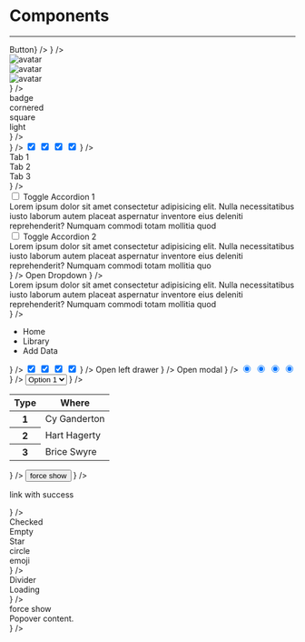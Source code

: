 
# Components

---

<div className="grid xl:grid-cols-2 gap-4">
  <ComponentOverviewCard
    name={'Button'}
    href={'button'}
    component={<button className="btn solid success">Button</button>}
  />
  <ComponentOverviewCard
    name={'Input'}
    href={'input'}
    component={<input className="!input outline info" placeholder={'sira input component'} />}
  />
  <ComponentOverviewCard
    name={'Avatar'}
    href={'avatar'}
    component={
      <>
        <div className="avatar">
          <img alt="avatar" src="https://picsum.photos/id/64/200/200" />
        </div>
        <div className="avatar square">
          <img alt="avatar" src="https://picsum.photos/id/64/200/200" />
        </div>
        <div className="avatar ring danger hidden xl:block">
          <img alt="avatar" src="https://picsum.photos/id/64/200/200" />
        </div>
      </>
    }
  />
  <ComponentOverviewCard
    name={'Badge'}
    href={'badge'}
    component={
      <>
        <div className="badge solid success">badge</div>
        <div className="badge solid success cornered">cornered</div>
        <div className="badge solid success square">square</div>
        <div className="badge light success">light</div>
      </>
    }
  />
  <ComponentOverviewCard
    name={'Loader'}
    href={'loader'}
    component={
      <>
        <div className="loader bw">
          <div className="bar-bounce"></div>
        </div>
        <div className="loader bw">
          <div className="spin"></div>
        </div>
        <div className="loader bw">
          <div className="flow-cross"></div>
        </div>
        <div className="loader bw">
          <div className="ping-wave"></div>
        </div>
        <div className="loader bw">
          <div className="dot-flash"></div>
        </div>
      </>
    }
  />
  <ComponentOverviewCard
    name={'Switch'}
    href={'switch'}
    component={
      <>
        <input checked className="switch bw" type="checkbox" />
        <input checked className="switch success" type="checkbox" />
        <input checked className="switch warn" type="checkbox" />
        <input checked className="switch danger" type="checkbox" />
      </>
    }
  />
  <ComponentOverviewCard
    name={'Tabs'}
    href={'tabs'}
    component={
      <>
        <div className="!tabs boxed danger pill">
          <div className="tab p-4">Tab 1</div>
          <div className="tab p-4">Tab 2</div>
          <div className="tab active p-4">Tab 3</div>
        </div>
      </>
    }
  />
  <ComponentOverviewCard
    name={'Accordion'}
    href={'accordion'}
    component={
      <>
        <div className="accordion-group bordered success">
          <div className="accordion">
            <input className="toggle" id="accordion-bordered-success-1" type="checkbox" />
            <label className="title" form="accordion-bordered-success-1">
              Toggle Accordion 1
            </label>
            <div className="content">
              <div className="min-h-0">
                Lorem ipsum dolor sit amet consectetur adipisicing elit. Nulla necessitatibus iusto laborum autem
                placeat aspernatur inventore eius deleniti reprehenderit? Numquam commodi totam mollitia quod
              </div>
            </div>
          </div>
          <div className="accordion">
            <input className="toggle" id="accordion-bordered-success-2" type="checkbox" />
            <label className="title" form="accordion-bordered-success-2">
              Toggle Accordion 2
            </label>
            <div className="content">
              <div className="min-h-0">
                Lorem ipsum dolor sit amet consectetur adipisicing elit. Nulla necessitatibus iusto laborum autem
                placeat aspernatur inventore eius deleniti reprehenderit? Numquam commodi totam mollitia quo
              </div>
            </div>
          </div>
        </div>
      </>
    }
  />
  <ComponentOverviewCard
    name={'Dropdown'}
    href={'dropdown'}
    component={
      <>
        <label className="btn solid success">Open Dropdown</label>
      </>
    }
  />
  <ComponentOverviewCard
    name={'Prompt'}
    href={'prompt'}
    component={
      <>
        <div className="prompt success">
          <div className="content">
            Lorem ipsum dolor sit amet consectetur adipisicing elit. Nulla necessitatibus iusto laborum autem placeat
            aspernatur inventore eius deleniti reprehenderit? Numquam commodi totam mollitia quod
          </div>
        </div>
      </>
    }
  />
  <ComponentOverviewCard
    name={'Breadcrumbs'}
    href={'breadcrumbs'}
    component={
      <>
        <div className="breadcrumbs bw">
          <ul>
            <li>Home</li>
            <li>Library</li>
            <li>Add Data</li>
          </ul>
        </div>
      </>
    }
  />
  <ComponentOverviewCard
    name={'Checkbox'}
    href={'checkbox'}
    component={
      <>
        <input checked className="bw checkbox" type="checkbox" />
        <input checked className="success checkbox" type="checkbox" />
        <input checked className="warn checkbox" type="checkbox" />
        <input checked className="danger checkbox" type="checkbox" />
      </>
    }
  />
  <ComponentOverviewCard
    name={'Drawer'}
    href={'drawer'}
    component={
      <>
        <label className="btn solid danger w-fit">Open left drawer</label>
      </>
    }
  />
  <ComponentOverviewCard
    name={'Modal'}
    href={'modal'}
    component={
      <>
        <label className="btn solid warn w-fit">Open modal</label>
      </>
    }
  />
  <ComponentOverviewCard
    name={'Radio'}
    href={'radio'}
    component={
      <>
        <input checked className="radio success" type="radio" />
        <input checked className="radio warn" type="radio" />
        <input checked className="radio danger" type="radio" />
        <input checked className="radio bw" type="radio" />
      </>
    }
  />
  <ComponentOverviewCard
    name={'Select'}
    href={'select'}
    component={
      <>
        <select className="select success">
          <option>Option 1</option>
          <option>Option 2</option>
          <option>Option 3</option>
        </select>
      </>
    }
  />
  <ComponentOverviewCard
    name={'Table'}
    href={'table'}
    component={
      <>
        <table className="!table success">
          <thead>
            <tr>
              <th>Type</th>
              <th>Where</th>
            </tr>
          </thead>
          <tbody>
            <tr>
              <th>1</th>
              <td>Cy Ganderton</td>
            </tr>
            <tr>
              <th>2</th>
              <td>Hart Hagerty</td>
            </tr>
            <tr>
              <th>3</th>
              <td>Brice Swyre</td>
            </tr>
          </tbody>
        </table>
      </>
    }
  />
  <ComponentOverviewCard
    name={'Tooltip'}
    href={'tooltip'}
    component={
      <>
        <span className="tooltip danger right show" data-tooltip="hello">
          <button className="btn solid">force show</button>
        </span>
      </>
    }
  />
  <ComponentOverviewCard
    name={'Link'}
    href={'link'}
    component={
      <>
        <p className="link success ghost">link with success</p>
      </>
    }
  />
  <ComponentOverviewCard
    name={'Steps'}
    href={'steps'}
    component={
      <>
        <div className="steps danger top">
          <div className="step active" data-content="✓">
            Checked
          </div>
          <div className="step active" data-content="">
            Empty
          </div>
          <div className="step" data-content="★">
            Star
          </div>
          <div className="step" data-content="●">
            circle
          </div>
          <div className="step" data-content="💪">
            emoji
          </div>
        </div>
      </>
    }
  />
  <ComponentOverviewCard
    name={'Divider'}
    href={'divider'}
    component={
      <>
        <div className="grid gap-4 w-full">
          <div className="divider">Divider</div>
          <div className="divider">
            <div className="loader bw xs opacity-70">
              <div className="spin"></div>
            </div>
            <div>Loading</div>
          </div>
        </div>
      </>
    }
  />
  <ComponentOverviewCard
    name={'Popover'}
    href={'popover'}
    component={
      <>
        <div class="popover open">
          <label class="trigger btn solid" tabindex="0">
            force show
          </label>
          <div class="content right-center" tabindex="0">
            <div class="arrow"></div>
            <div class="p-4 text-sm">Popover content.</div>
          </div>
        </div>
      </>
    }
  />
</div>
